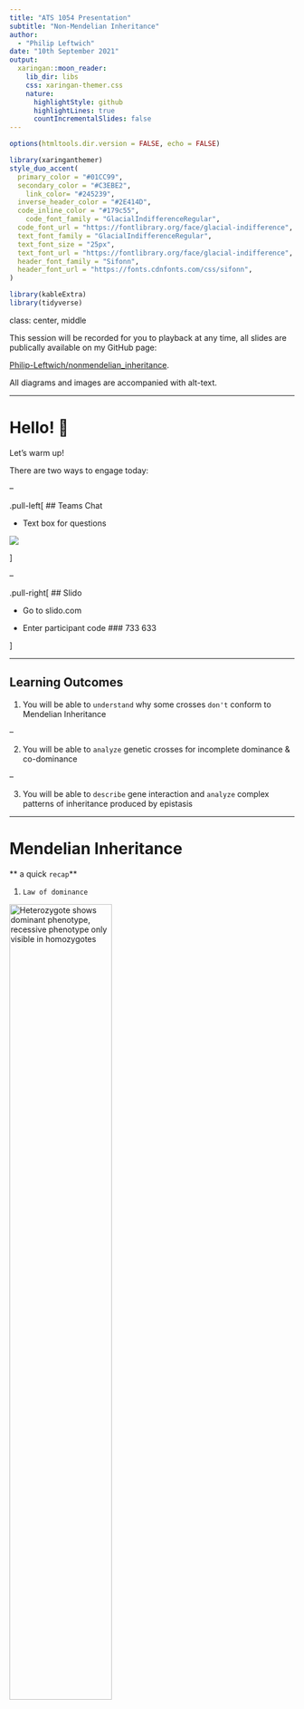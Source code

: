 ```yaml
---
title: "ATS 1054 Presentation"
subtitle: "Non-Mendelian Inheritance"  
author: 
  - "Philip Leftwich"
date: "10th September 2021"
output:
  xaringan::moon_reader:
    lib_dir: libs
    css: xaringan-themer.css
    nature:
      highlightStyle: github
      highlightLines: true
      countIncrementalSlides: false
---
```


```r
options(htmltools.dir.version = FALSE, echo = FALSE)
```

```r
library(xaringanthemer)
style_duo_accent(
  primary_color = "#01CC99",
  secondary_color = "#C3EBE2",
    link_color= "#245239",
  inverse_header_color = "#2E414D", 
  code_inline_color = "#179c55",
    code_font_family = "GlacialIndifferenceRegular",
  code_font_url = "https://fontlibrary.org/face/glacial-indifference",
  text_font_family = "GlacialIndifferenceRegular",
  text_font_size = "25px",
  text_font_url = "https://fontlibrary.org/face/glacial-indifference",
  header_font_family = "Sifonn",
  header_font_url = "https://fonts.cdnfonts.com/css/sifonn",
)

library(kableExtra)
library(tidyverse)
```


class: center, middle

This session will be recorded for you to playback at any time, 
all slides are publically available on my GitHub page:

[Philip-Leftwich/nonmendelian_inheritance](https://github.com/Philip-Leftwich/nonmendelian_inheritance).


All diagrams and images are accompanied with alt-text.


---

# Hello! 👋

Let's warm up! 

There are two ways to engage today:

--

.pull-left[
## Teams Chat

- Text box for questions


![](images/nervous.gif)

]

--

.pull-right[
## Slido

- Go to slido.com

- Enter participant code 
### 733 633


]


---

## Learning Outcomes


1.  You will be able to `understand` why some crosses `don't` conform to Mendelian Inheritance

--

2.  You will be able to `analyze` genetic crosses for incomplete dominance & co-dominance

--

3.  You will be able to `describe` gene interaction and `analyze` complex patterns of inheritance produced by epistasis

---


# Mendelian Inheritance

** a quick `recap`**

1. `Law of dominance`

<img src="images/dominance.png" alt="Heterozygote shows dominant phenotype, recessive phenotype only visible in homozygotes"  style="width: 60%" />


---

# Mendelian Inheritance

** a quick `recap`**

1. `Law of dominance`

2. `Law of segregation` 

<img src="images/segregation.png" alt="Diploid alleles separating in equal proportions into different gametes"  style="width: 60%" />

---

# Mendelian Inheritance

** a quick `recap`**

1. `Law of dominance`

2. `Law of segregation`

3. `Law of independent assortment` 

Genes of different traits sort independently. 


---

# A Dihybrid cross
** `peas` check out my Punnett square**

![Analysis of a dihybrid cross shows heterozygous plants are self-fertilised to produce an F2 generation with a 9:3:3:1 ratio](images/Slide1.png) 

---

# A Dihybrid cross
** `peas` check out my Punnett square**

![Analysis of a dihybrid cross shows heterozygous plants are self-fertilised to produce an F2 generation with a 9:3:3:1 ratio](images/Slide2.png)


---

# A Dihybrid cross
** `peas` check out my Punnett square**

![Analysis of a dihybrid cross shows heterozygous plants are self-fertilised to produce an F2 generation with a 9:3:3:1 ratio](images/Slide3.png)

---

# A Dihybrid cross
** `peas` check out my Punnett square**

![Analysis of a dihybrid cross shows heterozygous plants are self-fertilised to produce an F2 generation with a 9:3:3:1 ratio](images/Slide4.png)

---

# A Dihybrid cross
** `peas` check out my Punnett square**

![Analysis of a dihybrid cross shows heterozygous plants are self-fertilised to produce an F2 generation with a 9:3:3:1 ratio](images/Slide5.png)

---


# A Dihybrid cross


```r
knitr::kable(rbind(
              c("", "", "3/4 are round","(3/4)(3/4)=9/16 yellow, round" ),
              c("", "3/4 are yellow", "1/4 are wrinkled","(3/4)(1/4)=3/16 yellow, wrinkled"),
              c("","", "3/4 are round", "(1/4)(3/4)=3/16 green, round"),
              c("", "1/4 are yellow", "1/4 are wrinkled","(1/4)(1/4)=3/16 green, wrinkled")
),
col.names = c("F2", "Of all offspring", "Of all offspring" , "Combined probabilities"), align="lccc",
  booktabs = TRUE) %>% 
    kable_styling(bootstrap_options = c("striped", "hover", "condensed", "responsive")) %>% 
    add_header_above(c("F1 yellow, round x yellow, round" = 4)) %>% 
  column_spec(2, image = spec_image(
    c("images/arrow.png","images/blank.png" , "images/arrow.png","images/blank.png" ), 50, 50))
```

---

class: inverse, center, middle, 

## 🧬 Examples of `Non`-Mendelian Inheritance 🧬

.footnote[How do we interpret patterns of inheritance that seem to defy one or more of Mendel's Laws???]

---


## 1. `Partial` Dominance

Neither allele is dominant & heterozygotes have an `intermediate` phenotype.

<img src="images/incomplete.png" alt="Incomplete dominance shown in snapdragon plants, purebreeding red and white flowered plants cross to produce an intermediate pink flowered offspring"  style="width: 80%" /> 

---

## 1. `Partial` Dominance

Partial dominance means the `phenotype` ratio is the **same** as the `genotype` ratio 

<img src="images/cross.png" alt="Inbreeding of heterzygous pink flowers produces offspring in a 1:2:1 ratio of red:pink:white that is the same as the genotypes"  style="width: 50%" /> 

---

## 2. `Co`dominance

Both alleles produce distinct, detectable gene products that are expressed `equally` in heterozygotes. 

```r
library(kableExtra)
library(tidyverse)

knitr::kable(rbind(
              c("MM", "M"),
              c("MN", "MN"),
              c("NN", "N")
), format='html',
col.names = c("Genotype", "Phenotype"), align="lccc",
  booktabs = TRUE) %>% 
    kable_styling(bootstrap_options = c("striped", "hover", "condensed", "responsive")) %>% 
  add_header_above(c("The MN blood group" = 2)) 
```
---

## 2. `Co`dominance

Both alleles produce distinct, detectable gene products that are expressed `equally` in heterozygotes. 

```r


knitr::kable(rbind(
              c("MN X MN"),
              c(""),
              c("1/4 MM"),
              c("1/2 MN"),
              c("1/4 NN")
),

  booktabs = TRUE, align='c') %>% 
    kable_styling(bootstrap_options = c("striped", "hover", "condensed", "responsive")) %>% 
  column_spec(1, image = spec_image(
    c("images/blank.png","images/arrow.png" , "images/blank.png","images/blank.png", "images/blank.png" ), 50, 50))

```
---

## 2. `Co`dominance

Both alleles produce distinct, detectable gene products that are expressed `equally` in heterozygotes. 

<img src="images/codominance.png" alt="something"  style="width: 75%" />


.footnote[*I* stands for isoagglutinogen, a `fancy` term for antigen]

---
class: middle, center, inverse

## ☁📊☁
# Question Time!

### [slido.com](slido.com)



### 733 633

---

## 3. Epistasis

`Gene interactions` - sometimes more than one gene is needed to produce a phenotype.

<img src="images/Slide12.png" alt="the wildtype Fut1 allele directs conversion of a precursor to the H antigen, the IA and IB alleles are then able to convert the H antigen to either A or B allele"  style="width: 70%" />

---
## 3. Epistasis

`Gene interactions` - sometimes more than one gene is needed to produce a phenotype.

<img src="images/Slide13.png" alt="the wildtype Fut1 allele directs conversion of a precursor to the H antigen, the IA and IB alleles are then able to convert the H antigen to either A or B allele"  style="width: 70%" />

---
## 3. Epistasis

`Gene interactions` - sometimes more than one gene is needed to produce a phenotype.

<img src="images/Slide14.png" alt="the wildtype Fut1 allele directs conversion of a precursor to the H antigen, the IA and IB alleles are then able to convert the H antigen to either A or B allele"  style="width: 70%" />

---
## 3. Epistasis

`Gene interactions` - sometimes more than one gene is needed to produce a phenotype.

<img src="images/Slide11.png" alt="the wildtype Fut1 allele directs conversion of a precursor to the H antigen, the IA and IB alleles are then able to convert the H antigen to either A or B allele"  style="width: 70%" />

---

## 3. Epistasis

The genotype of one gene `masks or modifies` the effect of another gene.

<img src="images/epistasis.png" alt="a punnett square illustrating AA and BB crosses where both parents are heterzygotes for a recessive non-functional FUT1 allele. Offsrping of the type O blood phenotype are produced at a 3:1 ratio"  style="width: 80%" />

--

.footnote[Homozygotes for *fut1*<sup>h</sup> always have an O blood phenotype]

---
class: middle, center

## ☁📊☁
### Question Time! [slido.com](slido.com) # 733 633
<img src="images/final_3.png" alt="something" style="width: 90%" />

---
class: center, middle

# Exit Tickets 🎫

Think 💭 Pair 🧑🏾‍🤝‍🧑🏼 Share 📣

.pull-left[
"Which part of the lesson lost you today?"
![speech bubble one](images/speech.jpg)
]

.pull-right[
"Which part of the lesson do you understand well?"
![speech bubble two](images/speech_2.jpg)
]


---
class: center, middle

# Reading 📖

Chapter 4. Extensions of Mendelian Genetics

Concepts of Genetics (10th or 11th  Edition); Klug W.S., Cummings M.R., Spencer C.A., Palladino M.A. 




---
class: center, middle

# Exercise 💪


Complete the quiz on Blackboard to test your knowledge 

Get 100% to earn your `Mendel Rules` Badge!!!

![Gregor Mendel Badge](images/mendel.png)



---

class: center, middle

# Thank you!


Web [https://philip-leftwich.github.io/](https://philip-leftwich.github.io/)


